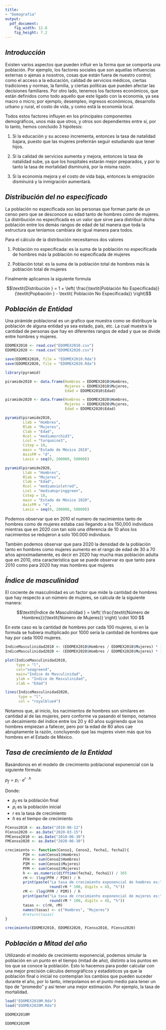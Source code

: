 ```yaml
---
title: 
- "Demografía"
output: 
  pdf_document:
    fig_width: 12.8
    fig_height: 7.2
---
```



## *Introducción*

Existen varios aspectos que pueden influir en la forma que se comporta una población. Por ejemplo, los factores sociales que son aquellas influencias externas o ajenas a nosotros, cosas que están fuera de nuestro control; como el acceso a la educación, calidad de servicios médicos, ciertas tradiciones y normas, la familia, y ciertas políticas que pueden afectar las decisiones familiares. Por otro lado, tenemos los factores económicos, que están definidos como todo aquello que este ligado con la economía, ya sea macro o micro; por ejemplo, desempleo, ingresos económicos, desarrollo urbano y rural, el costo de vida, y como está la economía local.

Todos estos factores influyen en los principales componentes demográficos, unos más que otros, y otros son dependientes entre sí, por lo tanto, hemos concluido 3 hipótesis:

1.  Si la educación y su acceso incrementa, entonces la tasa de natalidad bajara, puesto que las mujeres preferirán seguir estudiando que tener hijos.

2.  Si la calidad de servicios aumenta y mejora, entonces la tasa de natalidad sube, ya que los hospitales estarán mejor preparados, y por lo tanto la tasa de mortalidad disminuirá, por la misma razón.

3.  Si la economía mejora y el costo de vida baja, entonces la emigración disminuirá y la inmigración aumentará.

## _Distribución del no especificado_

La población no especificada son las personas que forman parte de un censo pero que se desconoce su edad tanto de hombres como de mujeres. La distribución no especificada es un valor que sirve para distribuir dicha población entre los demás rangos de edad de tal manera que toda la estructura que teníamos cambiara de igual manera para todos.

Para el cálculo de la distribución necesitamos dos valores

1.  Población no especificada: es la suma de la población no especificada de hombres más la población no especificada de mujeres

2.  Población total: es la suma de la población total de hombres más la población total de mujeres

Finalmente aplicamos la siguiente formula

$$\textit{Distribución } = 1 + 
\left(
\frac{\textit{Población No Especificada}}
{\textit{Popbación } - \textit{ Población No Especificada}}
\right)$$

## _Población de Entidad_

Una pirámide poblacional es un grafico que muestra como se distribuye la población de alguna entidad ya sea estado, país, etc. La cual muestra la cantidad de personas que hay en diferentes rangos de edad y que se divide entre hombres y mujeres. 





```r
EDOMEX2010 <- read.csv("EDOMEX2010.csv")
EDOMEX2020 <- read.csv("EDOMEX2020.csv")

save(EDOMEX2010, file = "EDOMEX2010.Rda")
save(EDOMEX2020, file = "EDOMEX2020.Rda")

library(pyramid)

piramide2010 <- data.frame(Hombres = EDOMEX2010$Hombres,
                           Mujeres = EDOMEX2010$Mujeres,
                           Edad = EDOMEX2010$Edad)

piramide2020 <- data.frame(Hombres = EDOMEX2020$Hombres,
                           Mujeres = EDOMEX2020$Mujeres,
                           Edad = EDOMEX2020$Edad)

pyramid(piramide2010,
        Llab = "Hombres",
        Rlab = "Mujeres",
        Clab = "Edad",
        Rcol = "mediumorchid3",
        Lcol = "turquoise3",
        Cstep = 10,
        main = "Estado de México 2010",
        AxisFM = "d",
        Laxis = seq(0, 200000, 50000))

pyramid(piramide2020,
        Llab = "Hombres",
        Rlab = "Mujeres",
        Clab = "Edad",
        Rcol = "mediumvioletred",
        Lcol = "mediumspringgreen",
        Cstep = 10,
        main = "Estado de México 2020",
        AxisFM = "d",
        Laxis = seq(0, 200000, 50000))

```

Podemos observar que en 2010 el numero de nacimientos tanto de hombres como de mujeres estaba casi llegando a los 150,000 individuos mientras que en 2020 con tan solo una diferencia de 10 años los nacimientos se redujeron a solo 100.000 individuos. 

También podemos observar que para 2020 la densidad de la población tanto en hombres como mujeres aumento en el rango de edad de 30 a 70 años aproximadamente, es decir en 2020 hay mucha mas población adulta que en 2010, otra característica que se puede observar es que tanto para 2010 como para 2020 hay mas hombres que mujeres  


## _Índice de masculinidad_

El cociente de masculinidad es un factor que mide la cantidad de hombres que hay respecto a un número de mujeres, se calcula de la siguiente manera:

$$\textit{Índice de Masculinidad } = 
\left(
\frac{\textit{Número de Hombres}}{\textit{Número de Mujeres}}
\right)
\cdot 100
$$

En este caso es la cantidad de hombres por cada 100 mujeres, si en la formula se hubiera multiplicado por 1000 sería la cantidad de hombres que hay por cada 1000 mujeres.

```r

IndiceMasculinidad2010 <- (EDOMEX2010$Hombres / EDOMEX2010$Mujeres) * 100
IndiceMasculinidad2020 <- (EDOMEX2020$Hombres / EDOMEX2020$Mujeres) * 100

plot(IndiceMasculinidad2010, 
     type = "l",
     col="seagreen4",
     main="Indice de Masculinidad",
     ylab = "Indice de Masculinidad",
     xlab = "Edad")

lines(IndiceMasculinidad2020,
      type = "l",
      col = "royalblue4")

```

Notamos que, al inicio, los nacimientos de hombres son similares en cantidad al de las mujeres, pero conforme va pasando el tiempo, notamos un decaimiento del índice entre los 20 y 40 años sugiriendo que los hombres empiezan a fallecer, pero por la edad de 80 años cae abruptamente la razón, concluyendo que las mujeres viven más que los hombres en el Estado de México.


## _Tasa de crecimiento de la Entidad_

Basándonos en el modelo de crecimiento poblacional exponencial con la siguiente fórmula:

$p_f = p_i \cdot e ^ {r \cdot h}$

Donde:

-   $p_f$ es la población final
-   $p_i$ es la población inicial
-   $r$ es la tasa de crecimiento
-   $h$ es el tiempo de crecimiento

```r

FCenso2010 <- as.Date("2010-06-12")
FCenso2020 <- as.Date("2020-03-15")
FMCenso2010 <- as.Date("2010-06-30")
FMCenso2020 <- as.Date("2020-06-30")

crecimiento <- function(Censo1, Censo2, fecha1, fecha2){
        PIH <- sum(Censo1$Hombres)
        PFH <- sum(Censo2$Hombres)
        PIM <- sum(Censo1$Mujeres)
        PFM <- sum(Censo2$Mujeres)
        h <- as.numeric(difftime(fecha2, fecha1)) / 365
        rH <- (log(PFH / PIH)) / h
        print(paste("La tasa de crecimiento exponencial de hombres es:", 
                    round(rH * 100, digits = 4), "%"))
        rM <- (log(PFM / PIM)) / h
        print(paste("La tasa de crecimiento exponencial de mujeres es:", 
                    round(rM * 100, digits = 4), "%"))
        tasas <- c(rH, rM)
        names(tasas) <- c("Hombres", "Mujeres")
        #return(tasas)
}

crecimiento(EDOMEX2010, EDOMEX2020, FCenso2010, FCenso2020)

```


## _Población a Mitad del año_

Utilizando el modelo de crecimiento exponencial, podemos simular la población en un punto en el tiempo (mitad de año), distinto a los puntos en los que se conoce la población. Esto lo hacemos para poder calcular con una mejor precisión cálculos demográficos y estadísticos ya que la población final o inicial no contemplan los cambios que pueden suceder durante el año, por lo tanto, interpolamos en el punto medio para tener un tipo de “promedio” y así tener una mejor estimación. Por ejemplo, la tasa de mortalidad. 

```r
load("EDOMEX2010M.Rda")
load("EDOMEX2020M.Rda")
```

```r
EDOMEX2010M
```
\newpage

```r
EDOMEX2020M
```




